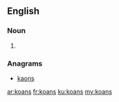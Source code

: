 ==English==

===Noun===
{{head|en|plural}}

# {{plural of|koan|lang=en}}

===Anagrams===
* [[kaons#English|kaons]]

[[ar:koans]]
[[fr:koans]]
[[ku:koans]]
[[my:koans]]